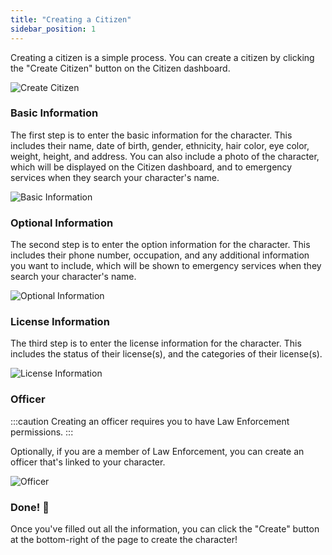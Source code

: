 ```yaml
---
title: "Creating a Citizen"
sidebar_position: 1
---
```


Creating a citizen is a simple process. You can create a citizen by clicking the "Create Citizen" button on the Citizen dashboard.

![Create Citizen](/user-guide/citizen/create-citizen.png)

### Basic Information

The first step is to enter the basic information for the character.
This includes their name, date of birth, gender, ethnicity, hair color, eye color, weight, height, and address.
You can also include a photo of the character, which will be displayed on the Citizen dashboard, and to emergency services when they search your character's name.

![Basic Information](/user-guide/citizen/create-citizen-basic.png)

### Optional Information

The second step is to enter the option information for the character.
This includes their phone number, occupation, and any additional information you want to include,
which will be shown to emergency services when they search your character's name.

![Optional Information](/user-guide/citizen/create-citizen-optional.png)

### License Information

The third step is to enter the license information for the character.
This includes the status of their license(s), and the categories of their license(s).

![License Information](/user-guide/citizen/create-citizen-license.png)

### Officer

:::caution
Creating an officer requires you to have Law Enforcement permissions.
:::

Optionally, if you are a member of Law Enforcement, you can create an officer that's linked to your character.

![Officer](/user-guide/citizen/create-citizen-officer.png)

### Done! 🎉

Once you've filled out all the information, you can click the "Create" button at the bottom-right of the page to create the character!
